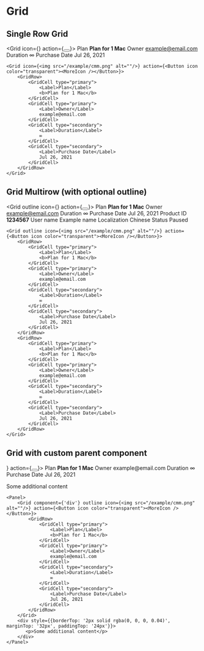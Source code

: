
# Grid

## Single Row Grid

<Grid icon={<img src="/example/cmm.png" alt=""/>} action={<Button icon color="transparent"><MoreIcon /></Button>}>
    <GridRow>
        <GridCell type="primary">
            <Label>Plan</Label>
            <b>Plan for 1 Mac</b>
        </GridCell>
        <GridCell type="primary">
            <Label>Owner</Label>
            example@email.com
        </GridCell>
        <GridCell type="secondary">
            <Label>Duration</Label>
            ∞
        </GridCell>
        <GridCell type="secondary">
            <Label>Purchase Date</Label>
            Jul 26, 2021
        </GridCell>
    </GridRow>
</Grid>

```
<Grid icon={<img src="/example/cmm.png" alt=""/>} action={<Button icon color="transparent"><MoreIcon /></Button>}>
    <GridRow>
        <GridCell type="primary">
            <Label>Plan</Label>
            <b>Plan for 1 Mac</b>
        </GridCell>
        <GridCell type="primary">
            <Label>Owner</Label>
            example@email.com
        </GridCell>
        <GridCell type="secondary">
            <Label>Duration</Label>
            ∞
        </GridCell>
        <GridCell type="secondary">
            <Label>Purchase Date</Label>
            Jul 26, 2021
        </GridCell>
    </GridRow>
</Grid>
```

## Grid Multirow (with optional outline)

<Grid outline icon={<img src="/example/cmm.png" alt=""/>} action={<Button icon color="transparent"><MoreIcon /></Button>}>
    <GridRow>
        <GridCell type="primary">
            <Label>Plan</Label>
            <b>Plan for 1 Mac</b>
        </GridCell>
        <GridCell type="primary">
            <Label>Owner</Label>
            example@email.com
        </GridCell>
        <GridCell type="secondary">
            <Label>Duration</Label>
            ∞
        </GridCell>
        <GridCell type="secondary">
            <Label>Purchase Date</Label>
            Jul 26, 2021
        </GridCell>
    </GridRow>
    <GridRow>
        <GridCell type="primary">
            <Label>Product ID</Label>
            <b>1234567</b>
        </GridCell>
        <GridCell type="primary">
            <Label>User name</Label>
            Example name
        </GridCell>
        <GridCell type="secondary">
            <Label>Localization</Label>
            Chinese
        </GridCell>
        <GridCell type="secondary">
            <Label>Status</Label>
            Paused
        </GridCell>
    </GridRow>
</Grid>

```
<Grid outline icon={<img src="/example/cmm.png" alt=""/>} action={<Button icon color="transparent"><MoreIcon /></Button>}>
    <GridRow>
        <GridCell type="primary">
            <Label>Plan</Label>
            <b>Plan for 1 Mac</b>
        </GridCell>
        <GridCell type="primary">
            <Label>Owner</Label>
            example@email.com
        </GridCell>
        <GridCell type="secondary">
            <Label>Duration</Label>
            ∞
        </GridCell>
        <GridCell type="secondary">
            <Label>Purchase Date</Label>
            Jul 26, 2021
        </GridCell>
    </GridRow>
    <GridRow>
        <GridCell type="primary">
            <Label>Plan</Label>
            <b>Plan for 1 Mac</b>
        </GridCell>
        <GridCell type="primary">
            <Label>Owner</Label>
            example@email.com
        </GridCell>
        <GridCell type="secondary">
            <Label>Duration</Label>
            ∞
        </GridCell>
        <GridCell type="secondary">
            <Label>Purchase Date</Label>
            Jul 26, 2021
        </GridCell>
    </GridRow>
</Grid>
```

## Grid with custom parent component

<Panel>
    <Grid component={'div'} outline icon={<img src="/example/cmm.png" alt=""/>} action={<Button icon color="transparent"><MoreIcon /></Button>}>
        <GridRow>
            <GridCell type="primary">
                <Label>Plan</Label>
                <b>Plan for 1 Mac</b>
            </GridCell>
            <GridCell type="primary">
                <Label>Owner</Label>
                example@email.com
            </GridCell>
            <GridCell type="secondary">
                <Label>Duration</Label>
                ∞
            </GridCell>
            <GridCell type="secondary">
                <Label>Purchase Date</Label>
                Jul 26, 2021
            </GridCell>
        </GridRow>
    </Grid>
    <div style={{borderTop: '2px solid rgba(0, 0, 0, 0.04)', marginTop: '32px', paddingTop: '24px'}}>
       <p>Some additional content</p>
    </div>
</Panel>


```
<Panel>
    <Grid component={'div'} outline icon={<img src="/example/cmm.png" alt=""/>} action={<Button icon color="transparent"><MoreIcon /></Button>}>
        <GridRow>
            <GridCell type="primary">
                <Label>Plan</Label>
                <b>Plan for 1 Mac</b>
            </GridCell>
            <GridCell type="primary">
                <Label>Owner</Label>
                example@email.com
            </GridCell>
            <GridCell type="secondary">
                <Label>Duration</Label>
                ∞
            </GridCell>
            <GridCell type="secondary">
                <Label>Purchase Date</Label>
                Jul 26, 2021
            </GridCell>
        </GridRow>
    </Grid>
    <div style={{borderTop: '2px solid rgba(0, 0, 0, 0.04)', marginTop: '32px', paddingTop: '24px'}}>
       <p>Some additional content</p>
    </div>
</Panel>
```
